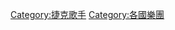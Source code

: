 {{Commonscat|Musical groups from the Czech Republic}}

[[Category:捷克歌手|Category:捷克歌手]]
[[Category:各國樂團|Category:各國樂團]]